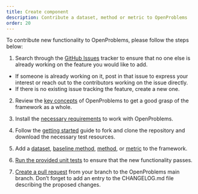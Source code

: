 ```yaml
---
title: Create component
description: Contribute a dataset, method or metric to OpenProblems
order: 20
---
```



To contribute new functionality to OpenProblems, please follow the steps below:

1. Search through the [GitHub Issues](https://github.com/openproblems-bio/openproblems-v2/issues)  tracker to ensure that no one else is already working on the feature you would like to add. 
  - If someone is already working on it, post in that issue to express your interest or reach out to the contributors working on the issue directly.
  - If there is no existing issue tracking the feature, create a new one.

2. Review the [key concepts](../fundamentals/concepts.qmd) of OpenProblems to get a good grasp of the framework as a whole.

3. Install the [necessary requirements](../fundamentals/requirements.qmd) to work with OpenProblems.

4. Follow the [getting started](../fundamentals/getting_started.qmd) guide to fork and clone the repository and download the necessary test resources.

5. Add a [dataset](add_a_dataset.qmd), [baseline method](add_a_baseline.qmd), [method](add_a_method.qmd), or [metric](add_a_metric.qmd) to the framework.

6. [Run the provided unit tests](run_tests.qmd) to ensure that the new functionality passes.

7. [Create a pull request](../create_component/create_pull_request.qmd) from your branch to the OpenProblems main branch. Don't forget to add an entry to the CHANGELOG.md file describing the proposed changes.